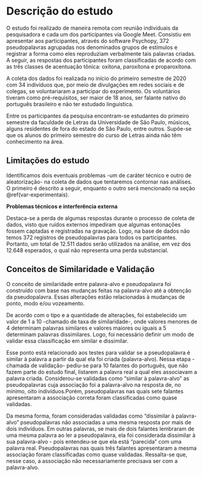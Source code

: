 # Descrição do estudo {#descricao-estudo}

O estudo foi realizado de maneira remota com reunião individuais da pesquisadora 
e cada um dos participantes via Google Meet. Consistiu em apresentar
aos participantes, através do software Psychopy, 372 pseudopalavras agrupadas nos
denominados grupos de estímulos e registrar a forma como eles reproduziam verbalmente
tais palavras criadas. A seguir, as respostas dos participantes foram classificadas de acordo com as três classes de acentuação tônica: oxítona, paroxítona e proparoxítona.

A coleta dos dados foi realizada no início do primeiro semestre de 2020 com 34
indivíduos que, por meio de divulgações em redes sociais e de colegas, se
voluntariaram a participar do experimento. Os voluntários tiveram como pré-requisitos,
ser maior de 18 anos, ser falante nativo do português brasileiro e não ter estudado
linguística. 

Entre os participantes da pesquisa encontram-se estudantes do primeiro semestre da
faculdade de Letras da Universidade de São Paulo, músicos, alguns residentes de fora 
do estado de São Paulo, entre outros. Supõe-se que os alunos do primeiro semestre 
do curso de Letras ainda não têm conhecimento na área. 

## Limitações do estudo

Identificamos dois eventuais problemas -um de caráter técnico e outro de aleatorização-
na coleta de dados que tentaremos contornar nas análises. O primeiro é descrito a
seguir, enquanto o outro será mencionado na seção \@ref(var-experimentais). 

__Problemas técnicos e interferência externa__

Destaca-se a perda de algumas respostas durante o processo de coleta de dados,
visto que ruídos externos impediram que algumas entonações fossem captadas e 
registradas na gravação. Logo, na base de dados não temos 372 registros de 
pseudopalavras para todos os participantes. Portanto, um total de 12.511 dados serão
utilizados na análise, em vez dos 12.648 esperados, o qual não representa uma perda 
substancial. 


## Conceitos de Similaridade e Validação

O conceito de similaridade entre palavra-alvo e pseudopalavra foi construído com base
nas mudanças feitas na palavra-alvo até a obtenção da pseudopalavra. Essas alterações
estão relacionadas à mudanças de ponto, modo e/ou vozeamento.

De acordo com o tipo e a quantidade de alterações, foi estabelecido um valor de 1 a 10 
-chamado de taxa de similaridade-, onde valores menores de 4 determinam palavras similares
e valores maiores ou iguais a 5 determinam palavras dissimilares. Logo, foi necessário 
definir um modo de validar essa classificação em similar e dissimilar. 

Esse ponto está relacionado aos testes para validar se a pseudopalavra é similar 
à palavra a partir da qual ela foi criada (palavra-alvo). Nessa etapa -chamada de 
validação- pediu-se para 10 falantes do português, que não fazem parte do estudo final,
listarem a palavra real a qual eles associavam a palavra criada. Considerou-se 
validadas como "similar à palavra-alvo" as pseudopalavras cuja associação foi a 
palavra-alvo na resposta de, no mínimo, oito indivíduos.Porém, pseudopalavras nas 
quais sete falantes apresentaram a associação correta foram classificadas como quase 
validadas.  
  
Da mesma forma, foram consideradas validadas como "dissimilar à palavra-alvo" pseudopalavras
não associadas a uma mesma resposta por mais de dois indivíduos. Em outras palavras, se mais
de dois falantes lembraram de uma mesma palavra ao ler a pseudopalavra, ela foi considerada
dissimilar à sua palavra-alvo - pois entendeu-se que ela está "parecida" com uma palavra real.
Pseudopalavras nas quais três falantes apresentaram a mesma associação foram classificadas como
quase validadas. Ressalta-se que, nesse caso, a associação não necessariamente precisava ser 
com a palavra-alvo.



